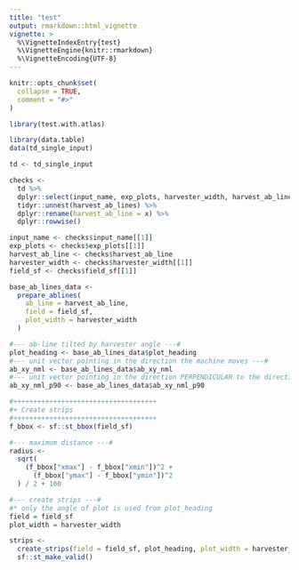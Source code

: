```yaml
---
title: "test"
output: rmarkdown::html_vignette
vignette: >
  %\VignetteIndexEntry{test}
  %\VignetteEngine{knitr::rmarkdown}
  %\VignetteEncoding{UTF-8}
---
```


```r
knitr::opts_chunk$set(
  collapse = TRUE,
  comment = "#>"
)
```

```r
library(test.with.atlas)
```

```r
library(data.table)
data(td_single_input)

td <- td_single_input

checks <-
  td %>%
  dplyr::select(input_name, exp_plots, harvester_width, harvest_ab_lines, field_sf) %>%
  tidyr::unnest(harvest_ab_lines) %>%
  dplyr::rename(harvest_ab_line = x) %>%
  dplyr::rowwise()

input_name <- checks$input_name[[1]]
exp_plots <- checks$exp_plots[[1]]
harvest_ab_line <- checks$harvest_ab_line
harvester_width <- checks$harvester_width[[1]]
field_sf <- checks$field_sf[[1]]

base_ab_lines_data <-
  prepare_ablines(
    ab_line = harvest_ab_line,
    field = field_sf,
    plot_width = harvester_width
  )

#--- ab-line tilted by harvester angle ---#
plot_heading <- base_ab_lines_data$plot_heading
#--- unit vector pointing in the direction the machine moves ---#
ab_xy_nml <- base_ab_lines_data$ab_xy_nml
#--- unit vector pointing in the direction PERPENDICULAR to the direction the machine moves ---#
ab_xy_nml_p90 <- base_ab_lines_data$ab_xy_nml_p90

#++++++++++++++++++++++++++++++++++++
#+ Create strips
#++++++++++++++++++++++++++++++++++++
f_bbox <- sf::st_bbox(field_sf)

#--- maximum distance ---#
radius <-
  sqrt(
    (f_bbox["xmax"] - f_bbox["xmin"])^2 +
      (f_bbox["ymax"] - f_bbox["ymin"])^2
  ) / 2 + 100

```

```r
#--- create strips ---#
#* only the angle of plot is used from plot_heading
field = field_sf
plot_width = harvester_width

strips <-
  create_strips(field = field_sf, plot_heading, plot_width = harvester_width, radius) %>%
  sf::st_make_valid()
```


